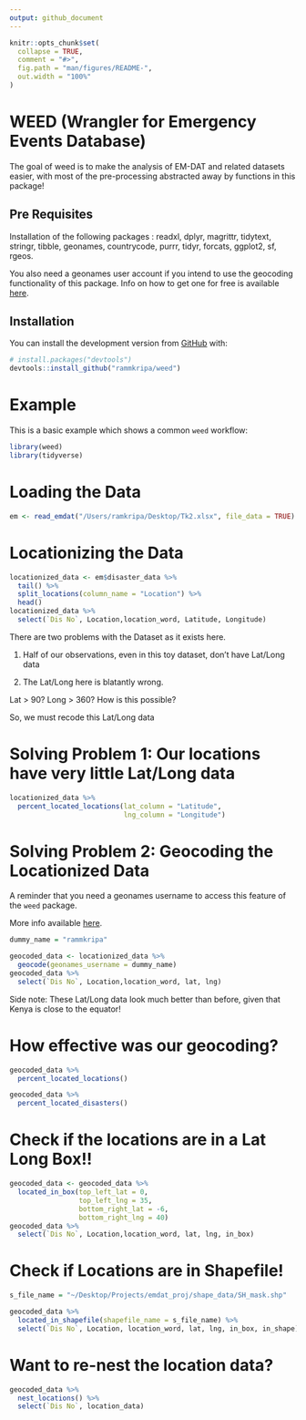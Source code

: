```yaml
---
output: github_document
---
```


<!-- README.md is generated from README.Rmd. Please edit that file -->

```r
knitr::opts_chunk$set(
  collapse = TRUE,
  comment = "#>",
  fig.path = "man/figures/README-",
  out.width = "100%"
)
```

# WEED (Wrangler for Emergency Events Database)

<!-- badges: start -->
<!-- badges: end -->

The goal of weed is to make the analysis of EM-DAT and related datasets easier, with most of the pre-processing abstracted away by functions in this package!

## Pre Requisites

Installation of the following packages : 
    readxl,
    dplyr,
    magrittr,
    tidytext,
    stringr,
    tibble,
    geonames,
    countrycode,
    purrr,
    tidyr,
    forcats,
    ggplot2,
    sf,
    rgeos.
    
You also need a geonames user account if you intend to use the geocoding functionality of this package. Info on how to get one for free is available [here](https://www.geonames.org/manual.html).

## Installation

You can install the development version from [GitHub](https://github.com/rammkripa/weed) with:

``` r
# install.packages("devtools")
devtools::install_github("rammkripa/weed")
```
# Example

This is a basic example which shows a common ``weed`` workflow:

```r
library(weed)
library(tidyverse)
```

# Loading the Data
```r
em <- read_emdat("/Users/ramkripa/Desktop/Tk2.xlsx", file_data = TRUE)
```

# Locationizing the Data
```r
locationized_data <- em$disaster_data %>%
  tail() %>%
  split_locations(column_name = "Location") %>%
  head()
locationized_data %>%
  select(`Dis No`, Location,location_word, Latitude, Longitude)
```

There are two problems with the Dataset as it exists here.

1. Half of our observations, even in this toy dataset, don't have Lat/Long data

2. The Lat/Long here is blatantly wrong.

Lat > 90?
Long > 360? 
How is this possible?

So, we must recode this Lat/Long data

# Solving Problem 1: Our locations have very little Lat/Long data

```r
locationized_data %>%
  percent_located_locations(lat_column = "Latitude",
                            lng_column = "Longitude")
```


# Solving Problem 2: Geocoding the Locationized Data

A reminder that you need a geonames username to access this feature of the ``weed`` package.

More info available [here](https://www.geonames.org/manual.html).

```r
dummy_name = "rammkripa"
```

```r
geocoded_data <- locationized_data %>%
  geocode(geonames_username = dummy_name)
geocoded_data %>%
  select(`Dis No`, Location,location_word, lat, lng)
```

Side note: These Lat/Long data look much better than before, given that Kenya is close to the equator!

# How effective was our geocoding?

```r
geocoded_data %>%
  percent_located_locations()
```

```r
geocoded_data %>%
  percent_located_disasters()
```

# Check if the locations are in a Lat Long Box!!

```r
geocoded_data <- geocoded_data %>%
  located_in_box(top_left_lat = 0, 
                 top_left_lng = 35, 
                 bottom_right_lat = -6, 
                 bottom_right_lng = 40) 
geocoded_data %>%
  select(`Dis No`, Location,location_word, lat, lng, in_box)
```

# Check if Locations are in Shapefile!

```r
s_file_name = "~/Desktop/Projects/emdat_proj/shape_data/SH_mask.shp"
```

```r
geocoded_data %>%
  located_in_shapefile(shapefile_name = s_file_name) %>%
  select(`Dis No`, Location, location_word, lat, lng, in_box, in_shape)
```



# Want to re-nest the location data?

```r
geocoded_data %>%
  nest_locations() %>%
  select(`Dis No`, location_data)
```
